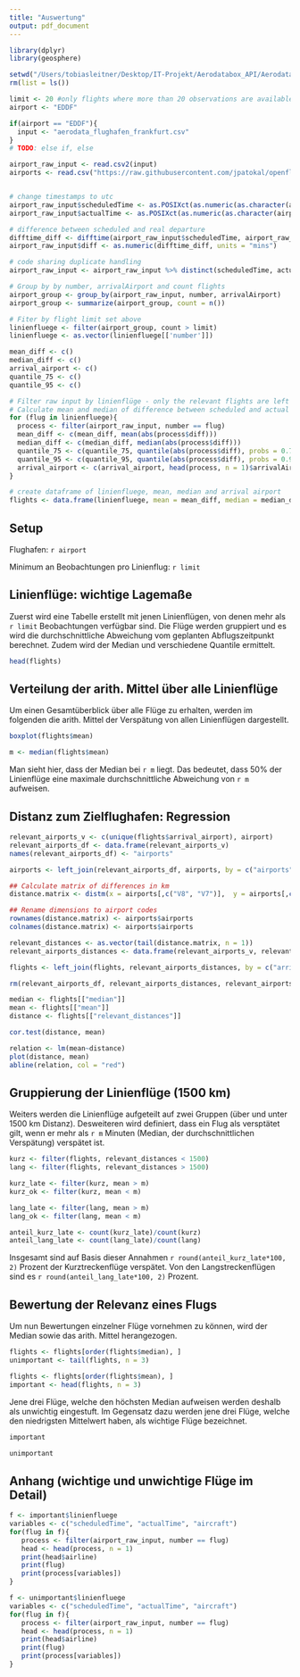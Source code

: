 ```yaml
---
title: "Auswertung"
output: pdf_document
---
```


```r
library(dplyr)
library(geosphere)

setwd("/Users/tobiasleitner/Desktop/IT-Projekt/Aerodatabox_API/AerodataboxDataExtraction")
rm(list = ls())

limit <- 20 #only flights where more than 20 observations are available
airport <- "EDDF"

if(airport == "EDDF"){
  input <- "aerodata_flughafen_frankfurt.csv"
}
# TODO: else if, else

airport_raw_input <- read.csv2(input)
airports <- read.csv("https://raw.githubusercontent.com/jpatokal/openflights/master/data/airports.dat", header = F)


# change timestamps to utc
airport_raw_input$scheduledTime <- as.POSIXct(as.numeric(as.character(airport_raw_input$scheduledTime)), origin="1970-01-01", tz="UTC")
airport_raw_input$actualTime <- as.POSIXct(as.numeric(as.character(airport_raw_input$actualTime)), origin="1970-01-01", tz="UTC")

# difference between scheduled and real departure
difftime_diff <- difftime(airport_raw_input$scheduledTime, airport_raw_input$actualTime)
airport_raw_input$diff <- as.numeric(difftime_diff, units = "mins")

# code sharing duplicate handling
airport_raw_input <- airport_raw_input %>% distinct(scheduledTime, actualTime, arrivalAirport, aircraft, diff, .keep_all = TRUE)

# Group by by number, arrivalAirport and count flights
airport_group <- group_by(airport_raw_input, number, arrivalAirport)
airport_group <- summarize(airport_group, count = n())

# Fiter by flight limit set above
linienfluege <- filter(airport_group, count > limit)
linienfluege <- as.vector(linienfluege[['number']])

mean_diff <- c()
median_diff <- c()
arrival_airport <- c()
quantile_75 <- c()
quantile_95 <- c()

# Filter raw input by linienflüge - only the relevant flights are left
# Calculate mean and median of difference between scheduled and actual departure time for every 
for (flug in linienfluege){
  process <- filter(airport_raw_input, number == flug)
  mean_diff <- c(mean_diff, mean(abs(process$diff)))
  median_diff <- c(median_diff, median(abs(process$diff)))
  quantile_75 <- c(quantile_75, quantile(abs(process$diff), probs = 0.75))
  quantile_95 <- c(quantile_95, quantile(abs(process$diff), probs = 0.95))
  arrival_airport <- c(arrival_airport, head(process, n = 1)$arrivalAirport)
}

# create dataframe of linienfluege, mean, median and arrival airport
flights <- data.frame(linienfluege, mean = mean_diff, median = median_diff, quantile75 = quantile_75, quantile95 = quantile_95, arrival_airport = arrival_airport)
```
## Setup

Flughafen: `r airport`

Minimum an Beobachtungen pro Linienflug: `r limit`



## Linienflüge: wichtige Lagemaße

Zuerst wird eine Tabelle erstellt mit jenen Linienflügen, von denen mehr als `r limit` Beobachtungen verfügbar sind. Die Flüge werden gruppiert und es wird die durchschnittliche Abweichung vom geplanten Abflugszeitpunkt berechnet. Zudem wird der Median und verschiedene Quantile ermittelt.

```r
head(flights)
```
## Verteilung der arith. Mittel über alle Linienflüge

Um einen Gesamtüberblick über alle Flüge zu erhalten, werden im folgenden die arith. Mittel der Verspätung von allen Linienflügen dargestellt.

```r
boxplot(flights$mean)
```
```r
m <- median(flights$mean)
```
Man sieht hier, dass der Median bei `r m` liegt. Das bedeutet, dass 50% der Linienflüge eine maximale durchschnittliche Abweichung von `r m` aufweisen.

## Distanz zum Zielflughafen: Regression

```r

relevant_airports_v <- c(unique(flights$arrival_airport), airport)
relevant_airports_df <- data.frame(relevant_airports_v)
names(relevant_airports_df) <- "airports"

airports <- left_join(relevant_airports_df, airports, by = c("airports" = "V6"))

## Calculate matrix of differences in km
distance.matrix <- distm(x = airports[,c("V8", "V7")],  y = airports[,c("V8", "V7")])/1000

## Rename dimensions to airport codes
rownames(distance.matrix) <- airports$airports
colnames(distance.matrix) <- airports$airports

relevant_distances <- as.vector(tail(distance.matrix, n = 1))
relevant_airports_distances <- data.frame(relevant_airports_v, relevant_distances)

flights <- left_join(flights, relevant_airports_distances, by = c("arrival_airport" = "relevant_airports_v"))

rm(relevant_airports_df, relevant_airports_distances, relevant_airports_v, relevant_distances, distance.matrix)

median <- flights[["median"]]
mean <- flights[["mean"]]
distance <- flights[["relevant_distances"]]
```

```r
cor.test(distance, mean)
```
```r
relation <- lm(mean~distance)
plot(distance, mean)
abline(relation, col = "red")
```

## Gruppierung der Linienflüge (1500 km)

Weiters werden die Linienflüge aufgeteilt auf zwei Gruppen (über und unter 1500 km Distanz). Desweiteren wird definiert, dass ein Flug als versptätet gilt, wenn er mehr als `r m` Minuten (Median, der durchschnittlichen Verspätung) verspätet ist.
```r
kurz <- filter(flights, relevant_distances < 1500)
lang <- filter(flights, relevant_distances > 1500)

kurz_late <- filter(kurz, mean > m)
kurz_ok <- filter(kurz, mean < m)

lang_late <- filter(lang, mean > m)
lang_ok <- filter(lang, mean < m)

anteil_kurz_late <- count(kurz_late)/count(kurz)
anteil_lang_late <- count(lang_late)/count(lang)
```
Insgesamt sind auf Basis dieser Annahmen `r round(anteil_kurz_late*100, 2)` Prozent der Kurztreckenflüge verspätet. Von den Langstreckenflügen sind es `r round(anteil_lang_late*100, 2)` Prozent.

## Bewertung der Relevanz eines Flugs

Um nun Bewertungen einzelner Flüge vornehmen zu können, wird der Median sowie das arith. Mittel herangezogen.

```r
flights <- flights[order(flights$median), ]
unimportant <- tail(flights, n = 3)

flights <- flights[order(flights$mean), ]
important <- head(flights, n = 3)
```
Jene drei Flüge, welche den höchsten Median aufweisen werden deshalb als unwichtig eingestuft. Im Gegensatz dazu werden jene drei Flüge, welche den niedrigsten Mittelwert haben, als wichtige Flüge bezeichnet.

```r
important
```

```r
unimportant
```

## Anhang (wichtige und unwichtige Flüge im Detail)

```r
f <- important$linienfluege
variables <- c("scheduledTime", "actualTime", "aircraft")
for(flug in f){
   process <- filter(airport_raw_input, number == flug)
   head <- head(process, n = 1)
   print(head$airline)
   print(flug)
   print(process[variables])
}
```

```r
f <- unimportant$linienfluege
variables <- c("scheduledTime", "actualTime", "aircraft")
for(flug in f){
   process <- filter(airport_raw_input, number == flug)
   head <- head(process, n = 1)
   print(head$airline)
   print(flug)
   print(process[variables])
}
```
